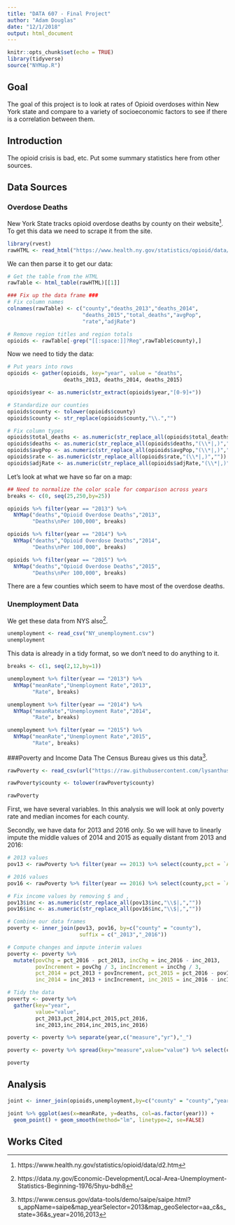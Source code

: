 ```yaml
---
title: "DATA 607 - Final Project"
author: "Adam Douglas"
date: "12/1/2018"
output: html_document
---
```


```r
knitr::opts_chunk$set(echo = TRUE)
library(tidyverse)
source("NYMap.R")
```

## Goal

The goal of this project is to look at rates of Opioid overdoses within New York state and compare to a variety of socioeconomic factors to see if there is a correlation between them.

## Introduction
The opioid crisis is bad, etc. Put some summary statistics here from other sources.

## Data Sources
### Overdose Deaths
New York State tracks opioid overdose deaths by county on their website[^1]. To get this data we need to scrape it from the site.

```r
library(rvest)
rawHTML <- read_html("https://www.health.ny.gov/statistics/opioid/data/d2.htm")
```

We can then parse it to get our data:
```r
# Get the table from the HTML
rawTable <- html_table(rawHTML)[[1]]

### Fix up the data frame ###
# Fix column names
colnames(rawTable) <- c("county","deaths_2013","deaths_2014",
                        "deaths_2015","total_deaths","avgPop",
                        "rate","adjRate")

# Remove region titles and region totals
opioids <- rawTable[-grep("[[:space:]]?Reg",rawTable$county),]
```

Now we need to tidy the data:
```r
# Put years into rows
opioids <- gather(opioids, key="year", value = "deaths",
                  deaths_2013, deaths_2014, deaths_2015)

opioids$year <- as.numeric(str_extract(opioids$year,"[0-9]+"))

# Standardize our counties
opioids$county <- tolower(opioids$county)
opioids$county <- str_replace(opioids$county,"\\.","")

# Fix column types
opioids$total_deaths <- as.numeric(str_replace_all(opioids$total_deaths,"(\\*|,)",""))
opioids$deaths <- as.numeric(str_replace_all(opioids$deaths,"(\\*|,)",""))
opioids$avgPop <- as.numeric(str_replace_all(opioids$avgPop,"(\\*|,)",""))
opioids$rate <- as.numeric(str_replace_all(opioids$rate,"(\\*|,)",""))
opioids$adjRate <- as.numeric(str_replace_all(opioids$adjRate,"(\\*|,)",""))
```

Let's look at what we have so far on a map:

```r
## Need to normalize the color scale for comparison across years
breaks <- c(0, seq(25,250,by=25))

opioids %>% filter(year == "2013") %>%
  NYMap("deaths","Opioid Overdose Deaths","2013",
        "Deaths\nPer 100,000", breaks)

opioids %>% filter(year == "2014") %>%
  NYMap("deaths","Opioid Overdose Deaths","2014",
        "Deaths\nPer 100,000", breaks)

opioids %>% filter(year == "2015") %>%
  NYMap("deaths","Opioid Overdose Deaths","2015",
        "Deaths\nPer 100,000", breaks)
```

There are a few counties which seem to have most of the overdose deaths.

### Unemployment Data
We get these data from NYS also[^2].

```r
unemployment <- read_csv("NY_unemployment.csv")
unemployment
```

This data is already in a tidy format, so we don't need to do anything to it.

```r
breaks <- c(1, seq(2,12,by=1))

unemployment %>% filter(year == "2013") %>%
  NYMap("meanRate","Unemployment Rate","2013",
        "Rate", breaks)

unemployment %>% filter(year == "2014") %>%
  NYMap("meanRate","Unemployment Rate","2014",
        "Rate", breaks)

unemployment %>% filter(year == "2015") %>%
  NYMap("meanRate","Unemployment Rate","2015",
        "Rate", breaks)
```


###Poverty and Income Data
The Census Bureau gives us this data[^3].

```r
rawPoverty <- read_csv(url("https://raw.githubusercontent.com/lysanthus/Data607/master/Final/poverty.csv"))

rawPoverty$county <- tolower(rawPoverty$county)

rawPoverty
```

First, we have several variables. In this analysis we will look at only poverty rate and median incomes for each county.

Secondly, we have data for 2013 and 2016 only. So we will have to linearly impute the middle values of 2014 and 2015 as equally distant from 2013 and 2016:

```r
# 2013 values
pov13 <- rawPoverty %>% filter(year == 2013) %>% select(county,pct = `All Ages in Poverty Percent`, inc = `Median Household Income in Dollars`)

# 2016 values
pov16 <- rawPoverty %>% filter(year == 2016) %>% select(county,pct = `All Ages in Poverty Percent`, inc = `Median Household Income in Dollars`)

# Fix income values by removing $ and ,
pov13$inc <- as.numeric(str_replace_all(pov13$inc,"\\$|,",""))
pov16$inc <- as.numeric(str_replace_all(pov16$inc,"\\$|,",""))

# Combine our data frames
poverty <- inner_join(pov13, pov16, by=c("county" = "county"),
                       suffix = c("_2013","_2016"))

# Compute changes and impute interim values
poverty <- poverty %>%
  mutate(povChg = pct_2016 - pct_2013, incChg = inc_2016 - inc_2013,
         povIncrement = povChg / 3, incIncrement = incChg / 3,
         pct_2014 = pct_2013 + povIncrement, pct_2015 = pct_2016 - povIncrement,
         inc_2014 = inc_2013 + incIncrement, inc_2015 = inc_2016 - incIncrement)

# Tidy the data
poverty <- poverty %>% 
  gather(key="year",
         value="value",
         pct_2013,pct_2014,pct_2015,pct_2016,
         inc_2013,inc_2014,inc_2015,inc_2016)

poverty <- poverty %>% separate(year,c("measure","yr"),"_")

poverty <- poverty %>% spread(key="measure",value="value") %>% select(county, year = yr, income = inc, poverty = pct)

poverty
```

## Analysis

```r
joint <- inner_join(opioids,unemployment,by=c("county" = "county","year" = "year"))
```

```r
joint %>% ggplot(aes(x=meanRate, y=deaths, col=as.factor(year))) +
  geom_point() + geom_smooth(method="lm", linetype=2, se=FALSE)
```


## Works Cited
[^1]: https://www.health.ny.gov/statistics/opioid/data/d2.htm
[^2]: https://data.ny.gov/Economic-Development/Local-Area-Unemployment-Statistics-Beginning-1976/5hyu-bdh8
[^3]: https://www.census.gov/data-tools/demo/saipe/saipe.html?s_appName=saipe&map_yearSelector=2013&map_geoSelector=aa_c&s_state=36&s_year=2016,2013
